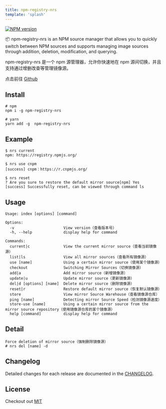 ```yaml
---
title: npm-registry-nrs
template: 'splash'
---
```


[![NPM version][npm-image]][npm-url]

📦 npm-registry-nrs is an NPM source manager that allows you to quickly switch between NPM sources and supports managing image sources through addition, deletion, modification, and querying.

npm-registry-nrs 是一个 npm 源管理器，允许你快速地在 npm 源间切换，并且支持通过增删改查等管理镜像源。

点击前往 [Github](https://github.com/zjunbin1286/npm-registry-nrs)

## Install
```shell
# npm
npm i -g npm-registry-nrs

# yarn
yarn add -g  npm-registry-nrs
```

## Example
```shell
$ nrs current
npm: https://registry.npmjs.org/

$ nrs use cnpm
[success] cnpm：https://r.cnpmjs.org/

$ nrs reset
? Are you sure to restore the default mirror source[npm] Yes
[success] Successfully reset, can be viewed through command ls
```

## Usage
```shell
Usage: index [options] [command]

Options:
  -v                      View version（查看版本号）
  -h, --help              display help for command

Commands:
  current|c               View the current mirror source（查看当前镜像源）
  list|ls                 View all mirror sources（查看所有镜像源）
  use [name]              Using a certain mirror source（使用某个镜像源）
  checkout                Switching Mirror Sources（切换镜像源）
  add|a                   Add mirror source（新增镜像源）
  update|u                Update mirror source（更新镜像源）
  del|d [options] [name]  Delete mirror source（删除镜像源）
  reset|r                 Restore default mirror source（恢复默认镜像源）
  store                   View mirror Source Warehouse（查看镜像源仓库）
  ping [name]             Detecting mirror Source Speed（检测镜像源速度）
  store-use [name]        Using a certain mirror source from the mirror source repository（使用镜像源仓库的某个镜像源）
  help [command]          display help for command
```

## Detail
```
Force deletion of mirror source（强制删除镜像源）
# nrs del [name] -d
```

## Changelog
Detailed changes for each release are documented in the [CHANGELOG](https://github.com/zjunbin1286/npm-registry-nrs/blob/main/CHANGELOG.md).

## License
Checkout out [MIT](https://github.com/zjunbin1286/npm-registry-nrs/blob/main/LICENSE)

[npm-image]: https://img.shields.io/badge/npm-v1.1.3-blue
[npm-url]: https://www.npmjs.com/package/npm-registry-nrs